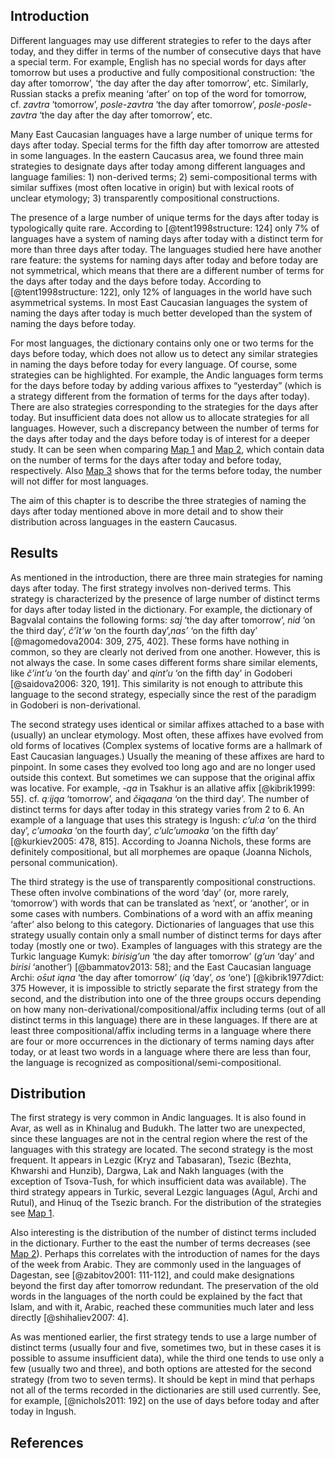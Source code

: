 ## Introduction

Different languages may use different strategies to refer to the days after today, and they differ in terms of the number of consecutive days that have a special term. For example,  English has no special words for days after tomorrow but uses a productive and fully compositional construction:  'the day after tomorrow', 'the day after the day after tomorrow', etc. Similarly, Russian stacks a prefix meaning 'after' on top of the word for tomorrow, cf. *zavtra* 'tomorrow', *posle-zavtra* 'the day after tomorrow', *posle-posle-zavtra* 'the day after the day after tomorrow', etc.

Many East Caucasian languages have a large  number of unique terms for days after today. Special terms for the fifth day after tomorrow are attested in some languages. In the eastern Caucasus area, we found three main strategies to designate days after today among different languages and language families: 1) non-derived terms; 2) semi-compositional terms with similar suffixes (most often locative in origin) but with lexical roots of unclear etymology; 3) transparently compositional constructions. 

The presence of a large number of unique terms for the days after today is typologically quite rare. According to [@tent1998structure: 124] only 7% of languages have a system of naming days after today with a distinct term for more than three days after today. The languages studied here have another rare feature: the systems for naming days after today and before today are not symmetrical, which means that there are a different number of terms for the days after today and the days before today. According to [@tent1998structure: 122], only 12% of languages in the world have such asymmetrical systems. In most East Caucasian languages the system of naming the days after today is much better developed than the system of naming the days before today. 

For most languages, the dictionary contains only one or two terms for the days before today, which does not allow us to detect any similar strategies in naming the days before today for every language. Of course, some strategies can be highlighted. For example, the Andic languages form terms for the days before today by adding various affixes to "yesterday" (which is a strategy different from the formation of terms for the days after today). There are also strategies corresponding to the strategies for the days after today. But insufficient data does not allow us to allocate strategies for all languages.
However, such a discrepancy between the number of terms for the days after today and the days before today is of interest for a deeper study. It can be seen when comparing [Map 1](032_days_after_today_map.html#m1) and [Map 2](032_days_after_today_map.html#m2), which contain data on the number of terms for the days after today and before today, respectively. Also [Map 3](033_days_after_today_map.html#m1) shows that for the terms before today, the number will not differ for most languages. 

The aim of this chapter is to describe the three strategies of naming the days after today mentioned above in more detail and to show their distribution across languages in the eastern Caucasus.

## Results

As mentioned in the introduction, there are three main strategies for naming days after today. 
The first strategy involves non-derived terms. This strategy is characterized by the presence of large number of distinct terms for days after today listed in the dictionary. For example, the dictionary of Bagvalal contains the following forms: *saj* 'the day after tomorrow', *nid* 'on the third day', *čʼĩt’w* 'on the fourth day',*nas’* 'on the fifth day' [@magomedova2004: 309, 275, 402]. These forms have nothing in common, so they are clearly not derived from one another. However, this is not always the case. In some cases different forms share similar elements, like *čʼint’u* 'on the fourth day' and *qint’u* 'on the fifth day' in Godoberi [@saidova2006: 320, 191]. This similarity is not enough to attribute this language to the second strategy, especially since the rest of the paradigm in Godoberi is non-derivational.

The second strategy uses identical or similar affixes attached to a base with (usually) an unclear etymology. Most often, these affixes have evolved from old forms of locatives (Complex systems of locative forms are a hallmark of East Caucasian languages.) Usually the meaning of these affixes are hard to pinpoint. In some cases they evolved too long ago and are no longer used outside this context. But sometimes we can suppose that the original affix was locative. For example, *-qa* in Tsakhur is an allative affix [@kibrik1999: 55]. cf. *qːijqa* ‘tomorrow’, and *čɨqaqana* ‘on the third day’.
The number of distinct terms for days after today in this strategy varies from 2 to 6. An example of a language that uses this strategy is Ingush: *cʼul:a* 'on the third day', *cʼumoaka* 'on the fourth day', *cʼulcʼumoaka* 'on the fifth day' [@kurkiev2005: 478, 815]. According to Joanna Nichols, these forms are definitely compositional, but all morphemes are opaque (Joanna Nichols, personal communication).

The third strategy is the use of transparently compositional constructions. These often involve combinations of the word 'day' (or, more rarely, 'tomorrow') with words that can be translated as 'next', or 'another', or in some cases with numbers. Combinations of a word with an affix meaning 'after' also belong to this category.
Dictionaries of languages that use this strategy usually contain only a small number of distinct terms for days after today (mostly one or two).
Examples of languages with this strategy are the Turkic language Kumyk: *birisig’un* 'the day after tomorrow' (*g’un* 'day' and *birisi* 'another') [@bammatov2013: 58]; and the East Caucasian language Archi: *os̄ut iqna* 'the day after tomorrow' (*iq* 'day', *os* 'one') [@kibrik1977dict: 375
However, it is impossible to strictly separate the first strategy from the second, and the distribution into one of the three groups occurs depending on how many non-derivational/compositional/affix including terms (out of all distinct terms in this language) there are in these languages. If there are at least three compositional/affix including terms in a language where there are four or more occurrences in the dictionary of terms naming days after today, or at least two words in a language where there are less than four, the language is recognized as compositional/semi-compositional.

## Distribution

The first strategy is very common in Andic languages. It is also found in Avar, as well as in Khinalug and Budukh. The latter two are unexpected, since these languages are not in the central region where the rest of the languages with this strategy are located. The second strategy is the most frequent. It appears in Lezgic (Kryz and Tabasaran), Tsezic (Bezhta, Khwarshi and Hunzib), Dargwa, Lak and Nakh languages (with the exception of Tsova-Tush, for which insufficient data was available). The third strategy appears in Turkic, several Lezgic languages (Agul, Archi and Rutul), and Hinuq of the Tsezic branch. For the distribution of the strategies see [Map 1](032_days_after_today_map.html#m1).

Also interesting is the distribution of the number of distinct terms included in the dictionary. Further to the east the number of terms decreases (see [Map 2](032_days_after_today_map.html#m2)). Perhaps this correlates with the introduction of names for the days of the week from Arabic. They are commonly used in the languages of Dagestan, see [@zabitov2001: 111-112], and could make designations beyond the first day after tomorrow redundant. The preservation of the old words in the languages of the north could be explained by the fact that Islam, and with it, Arabic, reached these communities much later and less directly [@shihaliev2007: 4].

As was mentioned earlier, the first strategy tends to use a large number of distinct terms (usually four and five, sometimes two, but in these cases it is possible to assume insufficient data), while the third one tends to use only a few (usually two and three), and both options are attested for the second strategy (from two to seven terms). It should be kept in mind that perhaps not all of the terms recorded in the dictionaries are still used currently. See, for example, [@nichols2011: 192] on the use of days before today and after today in Ingush.

## References
